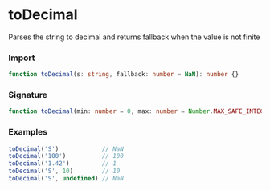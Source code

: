 # toDecimal

Parses the string to decimal and returns fallback when the value is not finite

### Import

```typescript copy
function toDecimal(s: string, fallback: number = NaN): number {}
```

### Signature

```typescript copy
function toDecimal(min: number = 0, max: number = Number.MAX_SAFE_INTEGER): number {}
```

### Examples

```typescript copy
toDecimal('S')            // NaN
toDecimal('100')          // 100
toDecimal('1.42')         // 1
toDecimal('S', 10)        // 10
toDecimal('S', undefined) // NaN
```

